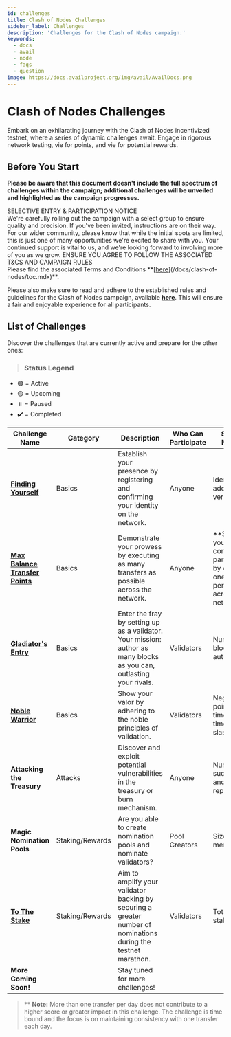 ```yaml
---
id: challenges
title: Clash of Nodes Challenges
sidebar_label: Challenges
description: 'Challenges for the Clash of Nodes campaign.'
keywords:
  - docs
  - avail
  - node
  - faqs
  - question
image: https://docs.availproject.org/img/avail/AvailDocs.png
---
```


# Clash of Nodes Challenges

Embark on an exhilarating journey with the Clash of Nodes incentivized testnet, where a series of dynamic challenges await. Engage in rigorous network testing, vie for points, and vie for potential rewards.

## Before You Start

**Please be aware that this document doesn't include the full spectrum of challenges within the campaign; additional challenges will be unveiled and highlighted as the campaign progresses.**

<Callout type="info">
SELECTIVE ENTRY & PARTICIPATION NOTICE<br/>
We're carefully rolling out the campaign with a select group to ensure quality and precision. If you've been invited, instructions are on their way. For our wider community, please know that while the initial spots are limited, this is just one of many opportunities we're excited to share with you. Your continued support is vital to us, and we're looking forward to involving more of you as we grow.
</Callout>

<Callout type="warning">
ENSURE YOU AGREE TO FOLLOW THE ASSOCIATED T&CS AND CAMPAIGN RULES<br/>
Please find the associated Terms and Conditions **[<ins>here</ins>](/docs/clash-of-nodes/toc.mdx)**.

Please also make sure to read and adhere to the established rules and guidelines for the Clash of Nodes campaign,
available **[<ins>here</ins>](/docs/clash-of-nodes/rules.mdx)**.
This will ensure a fair and enjoyable experience for all participants.
</Callout>

## List of Challenges

Discover the challenges that are currently active and prepare for the other ones:

> ### Status Legend

- 🟢 = Active
- 🟡 = Upcoming
- ⏸️ = Paused
- ✔️ = Completed

| Challenge Name                                                         | Category        | Description                                                                                                          | Who Can Participate | Scoring Metrics                                                                                  | Status |
| ---------------------------------------------------------------------- | --------------- | -------------------------------------------------------------------------------------------------------------------- | ------------------- | ------------------------------------------------------------------------------------------------ | :----: |
| **[<ins>Finding Yourself</ins>](/docs/new-user-guide/accounts)**                    | Basics          | Establish your presence by registering and confirming your identity on the network.                                  | Anyone              | Identities added and verified                                                                    |   ✔️   |
| **[<ins>Max Balance Transfer Points</ins>](/docs/new-user-guide/balance-transfers)** | Basics          | Demonstrate your prowess by executing as many transfers as possible across the network.                              | Anyone              | \*\*Showcase your consistent participation by executing one transfer per day across the network. |   ✔️   |
| **[<ins>Gladiator's Entry</ins>](/docs/operate-a-node/become-a-validator/run-a-validator-node/using-binaries)**      | Basics          | Enter the fray by setting up as a validator. Your mission: author as many blocks as you can, outlasting your rivals. | Validators          | Number of blocks authored                                                                        |   🟢   |
| **[<ins>Noble Warrior</ins>](/docs/operate-a-node/become-a-validator/run-a-validator-node/using-binaries)**          | Basics          | Show your valor by adhering to the noble principles of validation.                                                   | Validators          | Negative points for: times offline, times slashed                                                |   🟢   |
| **Attacking the Treasury**                                             | Attacks         | Discover and exploit potential vulnerabilities in the treasury or burn mechanism.                                    | Anyone              | Number of successes and failures reports                                                         |   🟢   |
| **Magic Nomination Pools**                                             | Staking/Rewards | Are you able to create nomination pools and nominate validators?                                                     | Pool Creators       | Size of pool members                                                                             |   🟢   |
| **[<ins>To The Stake</ins>](/docs/operate-a-node/become-a-validator/stake-your-validator)**             | Staking/Rewards | Aim to amplify your validator backing by securing a greater number of nominations during the testnet marathon.       | Validators          | Total amount staked                                                                              |   🟢   |
| **More Coming Soon!**                                                  |                 | Stay tuned for more challenges!                                                                                      |                     |                                                                                                  |        |

> \*\* **Note:** More than one transfer per day does not contribute to a higher score or greater impact in this challenge. The challenge is time bound and the focus is on maintaining consistency with one transfer each day.